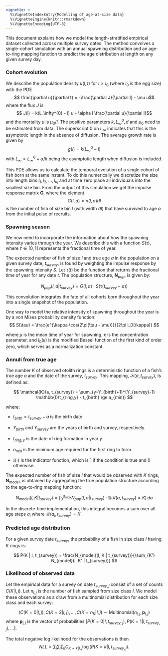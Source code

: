 ```yaml
---
vignette: >
  %\VignetteIndexEntry{Modelling of age-at-size data}
  %\VignetteEngine{knitr::rmarkdown}
  %\VignetteEncoding{UTF-8}
---
```


This document explains how we model the length-stratified empirical dataset collected across multiple survey dates. The method convolves a single-cohort simulation with an annual spawning distribution and an age-to-ring mapping function to predict the age distribution at length on any given survey day. 

### Cohort evolution

We describe the population density $u(l,t)$ for $l>l_0$ (where $l_0$ is the egg size) with the PDE
$$ \frac{\partial u}{\partial t} = -\frac{\partial J}{\partial l} - \mu u$$
where the flux $J$ is
$$ J(l) = k(L_\infty^{0} - l) u - \alpha l \frac{\partial u}{\partial l}$$
and the mortality $\mu$ is $\mu_0 / l$.
The positive parameters $k, L_\infty^0, d$ and $\mu_0$ need to be estimated from data. The superscript $0$ on $L_\infty$ indicates that this is the asymptotic length in the absence of diffusion. The average growth rate is given by
$$ g(l) = k(L_\infty^0 - l) $$
with $L_\infty = L_\infty^0 + \alpha/k$ being the asymptotic length when diffusion is included.

This PDE allows us to calculate the temporal evolution of a single cohort of fish born at the same instant. To do this numerically we discretize
the size into length bins ${l_1, l_2, \dots, l_{n_l}}$ and at time zero place all individuals into the smallest size bin. 
From the output of this simulation we get the impulse response matrix $\mathbf{G}$, where the element
$$G(l, a) = n(l,a)dl$$
is the number of fish of size bin $l$ (with width $dl$) that have survived to age $a$ from the initial pulse of recruits.

### Spawning season

We now need to incorporate the information about how the spawning intensity varies through the year. We describe this with a function $S(\tau)$, where $\tau \in [0, 1]$ represents the fractional time of year.

The expected number of fish of size $l$ and true age $a$ in the population on a given survey date, $t_{survey}$, is found by weighting the impulse response by the spawning intensity $S$. Let $\tau(t)$ be the function that returns the fractional time of year for any date $t$. The population structure, $\mathbf{N}_{pop}$, is given by:

$$
N_{pop}(l, a | t_{survey}) = G(l, a) \cdot S(\tau(t_{survey} - a))
$$

This convolution integrates the fate of all cohorts born throughout the year into a single snapshot of the population.

One way to model the relative intensity of spawning throughout the year is by a von Mises probability density function:
$$
S(\tau) = \frac{e^{\kappa \cos(2\pi(\tau - \mu))}}{2\pi I_0(\kappa)}
$$

where $\mu$ is the mean time of year for spawning, $\kappa$ is the concentration parameter, and $I_0(\kappa)$ is the modified Bessel function of the first kind of order zero, which serves as a normalization constant.

### Annuli from true age

The number $K$ of observed otolith rings is a deterministic function of a fish's true age $a$ and the date of the survey, $t_{survey}$. This mapping, $\mathcal{K}(a, t_{survey})$, is defined as:

$$
\mathcal{K}(a, t_{survey}) = \sum_{y=Y_{birth}+1}^{Y_{survey}-1} \mathbb{I}(t_{ring,y} - t_{birth} \ge a_{min})
$$

where:

* $t_{birth} = t_{survey} - a$ is the birth date.

* $Y_{birth}$ and $Y_{survey}$ are the years of birth and survey, respectively.

* $t_{ring,y}$ is the date of ring formation in year $y$.

* $a_{min}$ is the minimum age required for the first ring to form.

* $\mathbb{I}(\cdot)$ is the indicator function, which is 1 if the condition is true and 0 otherwise.


The expected number of fish of size $l$ that would be observed with $K$ rings, $\mathbf{N}_{model}$, is obtained by aggregating the true population structure according to the age-to-ring mapping function:

$$
N_{model}(l, K | t_{survey}) = \int_0^{a_{max}} N_{pop}(l, a | t_{survey}) \cdot \mathbb{I}(\mathcal{K}(a, t_{survey}) = K) \, da
$$

In the discrete-time implementation, this integral becomes a sum over all age steps $a_i$ where $\mathcal{K}(a_i, t_{survey}) = K$.

### Predicted age distribution

For a given survey date $t_{survey}$, the probability of a fish in size class $l$ having $K$ rings is:

$$
P(K | l, t_{survey}) = \frac{N_{model}(l, K | t_{survey})}{\sum_{K'} N_{model}(l, K' | t_{survey})}
$$

### Likelihood of observed data

Let the empirical data for a survey on date $t_{survey,j}$ consist of a set of counts $C(K|l,j)$. Let $n_{l,j}$ is the number of fish sampled from size class $l$. We model these observations as a draw from a multinomial distribution for each size class and each survey:

$$
(C(K=0|l,j), C(K=2|l,j), ..., C(K = n_K|l,j) \sim \text{Multinomial}(n_{l,j}, \mathbf{p}_{l,j})
$$
where $\mathbf{p}_{l,j}$ is the vector of probabilities $[P(K=0|l, t_{survey,j}), P(K=1|l, t_{survey,j}), ...]$. 

The total negative log likelihood for the observations is then
$$
NLL = \sum_j\sum_l\sum_k C_{K=k|l,j} \log(P(K=k|l, t_{survey,j}).
$$
